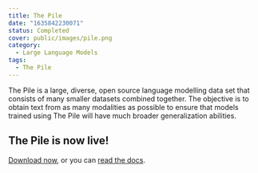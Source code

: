 ```yaml
---
title: The Pile
date: "1635842230071"
status: Completed
cover: public/images/pile.png
category:
  - Large Language Models
tags:
  - The Pile
---
```


The Pile is a large, diverse, open source language modelling data set that consists of many smaller datasets combined together. The objective is to obtain text from as many modalities as possible to ensure that models trained using The Pile will have much broader generalization abilities.

## The Pile is now live!

[Download now](https://pile.eleuther.ai/), or you can [read the docs](https://pile.eleuther.ai/paper.pdf).

